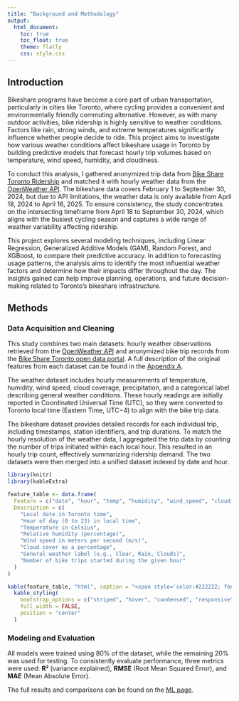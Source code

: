 ```yaml
---
title: "Background and Methodology"
output: 
  html_document:
    toc: true
    toc_float: true
    theme: flatly
    css: style.css
---
```


## Introduction
Bikeshare programs have become a core part of urban transportation, particularly in cities like Toronto, where cycling provides a convenient and environmentally friendly commuting alternative. However, as with many outdoor activities, bike ridership is highly sensitive to weather conditions. Factors like rain, strong winds, and extreme temperatures significantly influence whether people decide to ride. This project aims to investigate how various weather conditions affect bikeshare usage in Toronto by building predictive models that forecast hourly trip volumes based on temperature, wind speed, humidity, and cloudiness.

To conduct this analysis, I gathered anonymized trip data from [Bike Share Toronto Ridership](https://open.toronto.ca/dataset/bike-share-toronto-ridership-data/) and matched it with hourly weather data from the [OpenWeather API](https://openweathermap.org/). The bikeshare data covers February 1 to September 30, 2024, but due to API limitations, the weather data is only available from April 18, 2024 to April 16, 2025. To ensure consistency, the study concentrates on the intersecting timeframe from April 18 to September 30, 2024, which aligns with the busiest cycling season and captures a wide range of weather variability affecting ridership.

This project explores several modeling techniques, including Linear Regression, Generalized Additive Models (GAM), Random Forest, and XGBoost, to compare their predictive accuracy. In addition to forecasting usage patterns, the analysis aims to identify the most influential weather factors and determine how their impacts differ throughout the day. The insights gained can help improve planning, operations, and future decision-making related to Toronto’s bikeshare infrastructure.

## Methods
### Data Acquisition and Cleaning

This study combines two main datasets: hourly weather observations retrieved from the [OpenWeather API](https://openweathermap.org/) and anonymized bike trip records from the [Bike Share Toronto open data portal](https://open.toronto.ca/dataset/bike-share-toronto-ridership-data/). A full description of the original features from each dataset can be found in the [Appendix A](appendix.html).

The weather dataset includes hourly measurements of temperature, humidity, wind speed, cloud coverage, precipitation, and a categorical label describing general weather conditions. These hourly readings are initially reported in Coordinated Universal Time (UTC), so they were converted to Toronto local time (Eastern Time, UTC−4) to align with the bike trip data.

The bikeshare dataset provides detailed records for each individual trip, including timestamps, station identifiers, and trip durations. To match the hourly resolution of the weather data, I aggregated the trip data by counting the number of trips initiated within each local hour. This resulted in an hourly trip count, effectively summarizing ridership demand. The two datasets were then merged into a unified dataset indexed by date and hour.

```r
library(knitr)
library(kableExtra)

feature_table <- data.frame(
  Feature = c("date", "hour", "temp", "humidity", "wind_speed", "cloudiness", "weather_main", "total_trips"),
  Description = c(
    "Local date in Toronto time",
    "Hour of day (0 to 23) in local time",
    "Temperature in Celsius",
    "Relative humidity (percentage)",
    "Wind speed in meters per second (m/s)",
    "Cloud cover as a percentage",
    "General weather label (e.g., Clear, Rain, Clouds)",
    "Number of bike trips started during the given hour"
  )
)

kable(feature_table, "html", caption = "<span style='color:#222222; font-size:16px; font-weight:600;'>Summary of Features Used in the Final Dataset</span>") |>
  kable_styling(
    bootstrap_options = c("striped", "hover", "condensed", "responsive"),
    full_width = FALSE,
    position = "center"
  )
```

### Modeling and Evaluation

All models were trained using 80% of the dataset, while the remaining 20% was used for testing. To consistently evaluate performance, three metrics were used: **R²** (variance explained), **RMSE** (Root Mean Squared Error), and **MAE** (Mean Absolute Error).

The full results and comparisons can be found on the [ML page](ml.html).